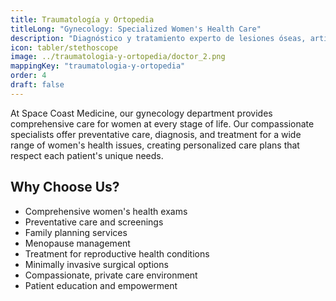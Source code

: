 ```yaml
---
title: Traumatología y Ortopedia
titleLong: "Gynecology: Specialized Women's Health Care"
description: "Diagnóstico y tratamiento experto de lesiones óseas, articulares y musculares."
icon: tabler/stethoscope
image: ../traumatologia-y-ortopedia/doctor_2.png
mappingKey: "traumatologia-y-ortopedia"
order: 4
draft: false
---
```


At Space Coast Medicine, our gynecology department provides comprehensive care for women at every stage of life. Our compassionate specialists offer preventative care, diagnosis, and treatment for a wide range of women's health issues, creating personalized care plans that respect each patient's unique needs.

## Why Choose Us?

- Comprehensive women's health exams
- Preventative care and screenings
- Family planning services
- Menopause management
- Treatment for reproductive health conditions
- Minimally invasive surgical options
- Compassionate, private care environment
- Patient education and empowerment
